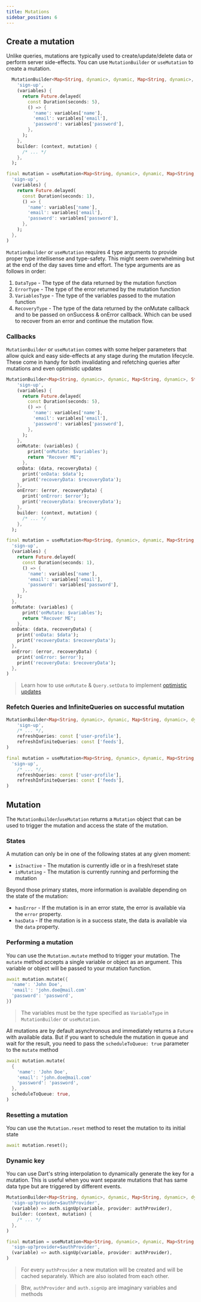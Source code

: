 ```yaml
---
title: Mutations
sidebar_position: 6
---
```



## Create a mutation

Unlike queries, mutations are typically used to create/update/delete data or perform server side-effects. You can use `MutationBuilder` or `useMutation` to create a mutation.

<Tabs>
  <TabItem value="vanilla" label="Vanilla">

```dart
  MutationBuilder<Map<String, dynamic>, dynamic, Map<String, dynamic>, dynamic>(
    'sign-up',
    (variables) {
      return Future.delayed(
        const Duration(seconds: 5),
        () => {
          'name': variables['name'],
          'email': variables['email'],
          'password': variables['password'],
        },
      );
    },
    builder: (context, mutation) {
      /* ... */
    },
  );
```

  </TabItem>
  <TabItem value="flutter_hooks" label="Flutter Hooks">

```dart
final mutation = useMutation<Map<String, dynamic>, dynamic, Map<String, dynamic>, dynamic>(
  'sign-up',
  (variables) {
    return Future.delayed(
      const Duration(seconds: 1),
      () => {
        'name': variables['name'],
        'email': variables['email'],
        'password': variables['password'],
      },
    );
  },
)
```

  </TabItem>
</Tabs>

`MutationBuilder` or `useMutation` requires 4 type arguments to provide proper type intellisense and type-safety. This might seem overwhelming but at the end of the day saves time and effort. The type arguments are as follows in order:

1. `DataType` - The type of the data returned by the mutation function
1. `ErrorType` - The type of the error returned by the mutation function
1. `VariablesType` - The type of the variables passed to the mutation function
1. `RecoveryType` - The type of the data returned by the onMutate callback and to be passed on onSuccess & onError callback. Which can be used to recover from an error and continue the mutation flow.

### Callbacks

`MutationBuilder` or `useMutation` comes with some helper parameters that allow quick and easy side-effects at any stage during the mutation lifecycle. These come in handy for both invalidating and refetching queries after mutations and even optimistic updates

<Tabs>
  <TabItem value="Vanilla" label="Vanilla">

```dart
MutationBuilder<Map<String, dynamic>, dynamic, Map<String, dynamic>, String>(
    'sign-up',
    (variables) {
      return Future.delayed(
        const Duration(seconds: 5),
        () => {
          'name': variables['name'],
          'email': variables['email'],
          'password': variables['password'],
        },
      );
    },
    onMutate: (variables) {
        print('onMutate: $variables');
        return "Recover ME";
      },
    onData: (data, recoveryData) {
      print('onData: $data');
      print('recoveryData: $recoveryData');
    },
    onError: (error, recoveryData) {
      print('onError: $error');
      print('recoveryData: $recoveryData');
    },
    builder: (context, mutation) {
      /* ... */
    },
  );
```

  </TabItem>
  <TabItem value="flutter_hooks" label="Flutter Hooks">

```dart
final mutation = useMutation<Map<String, dynamic>, dynamic, Map<String, dynamic>, String>(
  'sign-up',
  (variables) {
    return Future.delayed(
      const Duration(seconds: 1),
      () => {
        'name': variables['name'],
        'email': variables['email'],
        'password': variables['password'],
      },
    );
  },
  onMutate: (variables) {
      print('onMutate: $variables');
      return "Recover ME";
    },
  onData: (data, recoveryData) {
    print('onData: $data');
    print('recoveryData: $recoveryData');
  },
  onError: (error, recoveryData) {
    print('onError: $error');
    print('recoveryData: $recoveryData');
  },
)
```

  </TabItem>
</Tabs>

> Learn how to use `onMutate` & `Query.setData` to implement [optimistic updates](/docs/basics/OptimisticUpdates)

### Refetch Queries and InfiniteQueries on successful mutation

<Tabs>
<TabItem value="vanilla" label="Vanilla">

```dart
MutationBuilder<Map<String, dynamic>, dynamic, Map<String, dynamic>, dynamic>(
    'sign-up',
    /* ... */,
    refreshQueries: const ['user-profile'],
    refreshInfiniteQueries: const ['feeds'],
)
```

</TabItem>
<TabItem value="flutter_hooks" label="Flutter Hooks">

```dart
final mutation = useMutation<Map<String, dynamic>, dynamic, Map<String, dynamic>, dynamic>(
  'sign-up',
    /* ... */,
    refreshQueries: const ['user-profile'],
    refreshInfiniteQueries: const ['feeds'],
)
```

</TabItem>
</Tabs>

## Mutation

The `MutationBuilder`/`useMutation` returns a `Mutation` object that can be used to trigger the mutation and access the state of the mutation.

### States

A mutation can only be in one of the following states at any given moment:

- `isInactive` - The mutation is currently idle or in a fresh/reset state
- `isMutating` - The mutation is currently running and performing the mutation

Beyond those primary states, more information is available depending on the state of the mutation:

- `hasError` - If the mutation is in an error state, the error is available via the `error` property.
- `hasData` - If the mutation is in a success state, the data is available via the `data` property.

### Performing a mutation

You can use the `Mutation.mutate` method to trigger your mutation. The `mutate` method accepts a single variable or object as an argument. This variable or object will be passed to your mutation function.

```dart
await mutation.mutate({
  'name': 'John Doe',
  'email': 'john.doe@mail.com'
  'password': 'password',
})
```

> The variables must be the type specified as `VariableType` in `MutationBuilder` or `useMutation`.

All mutations are by default asynchronous and immediately returns a `Future` with available data. But if you want to
schedule the mutation in queue and wait for the result, you need to pass the `scheduleToQueue: true` parameter to the
`mutate` method

```dart
await mutation.mutate(
  {
    'name': 'John Doe',
    'email': 'john.doe@mail.com'
    'password': 'password',
  },
  scheduleToQueue: true,
)
```

### Resetting a mutation

You can use the `Mutation.reset` method to reset the mutation to its initial state

```dart
await mutation.reset();
```

### Dynamic key

You can use Dart's string interpolation to dynamically generate the key for a mutation. This is useful when you want
separate mutations that has same data type but are triggered by different events.

<Tabs>
  <TabItem value="vanilla" label="Vanilla">

```dart
MutationBuilder<Map<String, dynamic>, dynamic, Map<String, dynamic>, dynamic>(
  'sign-up?provider=$authProvider',
  (variable) => auth.signUp(variable, provider: authProvider),
  builder: (context, mutation) {
    /* ... */
  },
)
```

  </TabItem>
  <TabItem value="flutter_hooks" label="Flutter Hooks">

```dart
final mutation = useMutation<Map<String, dynamic>, dynamic, Map<String, dynamic>, dynamic>(
  'sign-up?provider=$authProvider',
  (variable) => auth.signUp(variable, provider: authProvider),
)
```

  </TabItem>
</Tabs>

> For every `authProvider` a new mutation will be created and will be cached separately. Which are also isolated from each other.

> Btw, `authProvider` and `auth.signUp` are imaginary variables and methods